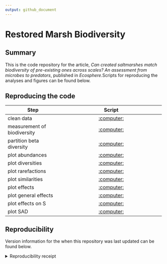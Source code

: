 ```yaml
---
output: github_document
---
```


# Restored Marsh Biodiversity

## Summary

This is the code repository for the article, *Can created saltmarshes match biodiversity of pre-existing ones across scales? An assessment from microbes to predators*, published in *Ecosphere*.Scripts for reproducing the analyses and figures can be found below. 

<!-- Badges start -->

<!-- Badges end -->

## Reproducing the code

| Step                         |               Script                               |
| ---------------------------- | :------------------------------------------------: |
| clean data                   |    [:computer:](code/01_load-data.R)               |
| measurement of biodiversity  |    [:computer:](code/02_analyze-MoB.R)             |
| partition beta diversity     |    [:computer:](code/03_analyze-beta-partition.R)  |
| plot abundances              |    [:computer:](code/04_make-abundance-figures.R)  |
| plot diversities             |    [:computer:](code/05_make-diversity-figures.R)  |
| plot rarefactions            |    [:computer:](code/06_make-rarefaction-figures.R)|
| plot similarities            |    [:computer:](code/07_make-dendrogram-figures.R) |
| plot effects                 |    [:computer:](code/08_make-effects-figures.R)    |
| plot general effects         |    [:computer:](code/09_make-gen-effect-figures.R) |
| plot effects on S            |    [:computer:](code/10_make-effect-S-figures.R)   |
| plot SAD                     |    [:computer:](code/11_make-SAD-figures.R)        |

## Reproducibility

Version information for the when this repository was last updated can be found below.

<details><summary>Reproducibility receipt</summary>

```r
## datetime
Sys.time()

source(here::here("code/01_load-data.R"))
## session info
sessionInfo()
```

</details>
